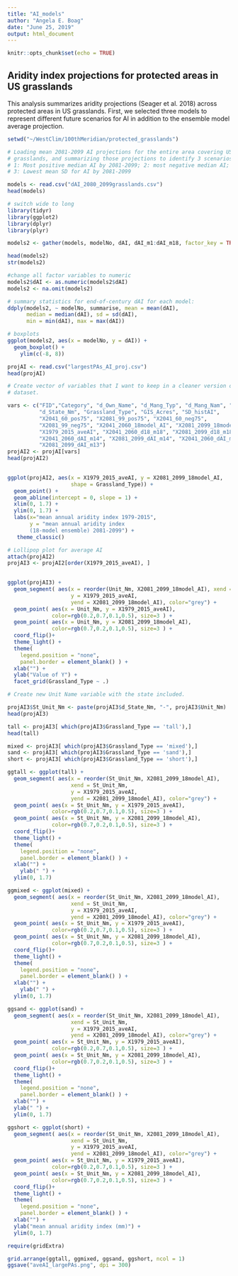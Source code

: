 ```yaml
---
title: "AI_models"
author: "Angela E. Boag"
date: "June 25, 2019"
output: html_document
---
```


```r
knitr::opts_chunk$set(echo = TRUE)
```

## Aridity index projections for protected areas in US grasslands

This analysis summarizes aridity projections (Seager et al. 2018) across
protected areas in US grasslands. First, we selected three models to represent
different future scenarios for AI in addition to the ensemble model average
projection. 

```r
setwd("~/WestClim/100thMeridian/protected_grasslands")

# Loading mean 2081-2099 AI projections for the entire area covering US plains
# grasslands, and summarizing those projections to identify 3 scenarios. 
# 1: Most positive median AI by 2081-2099; 2: most negative median AI; 
# 3: Lowest mean SD for AI by 2081-2099

models <- read.csv("dAI_2080_2099grasslands.csv")
head(models)

# switch wide to long
library(tidyr)
library(ggplot2)
library(dplyr)
library(plyr)

models2 <- gather(models, modelNo, dAI, dAI_m1:dAI_m18, factor_key = TRUE)

head(models2)
str(models2)

#change all factor variables to numeric
models2$dAI <- as.numeric(models2$dAI)
models2 <- na.omit(models2)

# summary statistics for end-of-century dAI for each model:
ddply(models2, ~ modelNo, summarise, mean = mean(dAI),
      median = median(dAI), sd = sd(dAI),
      min = min(dAI), max = max(dAI)) 

# boxplots
ggplot(models2, aes(x = modelNo, y = dAI)) + 
  geom_boxplot() +
    ylim(c(-8, 8))

```

```r
projAI <- read.csv("largestPAs_AI_proj.csv")
head(projAI)

# Create vector of variables that I want to keep in a cleaner version of this 
# dataset. 

vars <- c("FID","Category", "d_Own_Name", "d_Mang_Typ", "d_Mang_Nam", "Unit_Nm",
          "d_State_Nm", "Grassland_Type", "GIS_Acres", "SD_histAI",
          "X2041_60_pos75", "X2081_99_pos75", "X2041_60_neg75", 
          "X2081_99_neg75", "X2041_2060_18model_AI", "X2081_2099_18model_AI",
          "X1979_2015_aveAI", "X2041_2060_d18_m18", "X2081_2099_d18_m18", 
          "X2041_2060_dAI_m14", "X2081_2099_dAI_m14", "X2041_2060_dAI_m13",
          "X2081_2099_dAI_m13")
projAI2 <- projAI[vars]
head(projAI2)
          

ggplot(projAI2, aes(x = X1979_2015_aveAI, y = X2081_2099_18model_AI, 
                    shape = Grassland_Type)) +
  geom_point() +
  geom_abline(intercept = 0, slope = 1) +
  xlim(0, 1.7) +
  ylim(0, 1.7) +
  labs(x="mean annual aridity index 1979-2015", 
       y = "mean annual aridity index 
       (18-model ensemble) 2081-2099") +
   theme_classic()

```

```r
# Lollipop plot for average AI
attach(projAI2)
projAI3 <- projAI2[order(X1979_2015_aveAI), ]
          

ggplot(projAI3) +
  geom_segment( aes(x = reorder(Unit_Nm, X2081_2099_18model_AI), xend = Unit_Nm, 
                    y = X1979_2015_aveAI, 
                    yend = X2081_2099_18model_AI), color="grey") +
  geom_point( aes(x = Unit_Nm, y = X1979_2015_aveAI), 
              color=rgb(0.2,0.7,0.1,0.5), size=3 ) +
  geom_point( aes(x = Unit_Nm, y = X2081_2099_18model_AI), 
              color=rgb(0.7,0.2,0.1,0.5), size=3 ) +
  coord_flip()+
  theme_light() +
  theme(
    legend.position = "none",
    panel.border = element_blank() ) +
  xlab("") +
  ylab("Value of Y") +
  facet_grid(Grassland_Type ~ .)

```

```r

# Create new Unit Name variable with the state included. 

projAI3$St_Unit_Nm <- paste(projAI3$d_State_Nm, "-", projAI3$Unit_Nm)
head(projAI3)

tall <- projAI3[ which(projAI3$Grassland_Type == 'tall'),]
head(tall)

mixed <- projAI3[ which(projAI3$Grassland_Type == 'mixed'),]
sand <- projAI3[ which(projAI3$Grassland_Type == 'sand'),]
short <- projAI3[ which(projAI3$Grassland_Type == 'short'),]

ggtall <- ggplot(tall) +
  geom_segment( aes(x = reorder(St_Unit_Nm, X2081_2099_18model_AI), 
                    xend = St_Unit_Nm, 
                    y = X1979_2015_aveAI, 
                    yend = X2081_2099_18model_AI), color="grey") +
  geom_point( aes(x = St_Unit_Nm, y = X1979_2015_aveAI), 
              color=rgb(0.2,0.7,0.1,0.5), size=3 ) +
  geom_point( aes(x = St_Unit_Nm, y = X2081_2099_18model_AI), 
              color=rgb(0.7,0.2,0.1,0.5), size=3 ) +
  coord_flip()+
  theme_light() +
  theme(
    legend.position = "none",
    panel.border = element_blank() ) +
  xlab("") +
    ylab(" ") +
  ylim(0, 1.7)

ggmixed <- ggplot(mixed) +
  geom_segment( aes(x = reorder(St_Unit_Nm, X2081_2099_18model_AI), 
                    xend = St_Unit_Nm, 
                    y = X1979_2015_aveAI, 
                    yend = X2081_2099_18model_AI), color="grey") +
  geom_point( aes(x = St_Unit_Nm, y = X1979_2015_aveAI), 
              color=rgb(0.2,0.7,0.1,0.5), size=3 ) +
  geom_point( aes(x = St_Unit_Nm, y = X2081_2099_18model_AI), 
              color=rgb(0.7,0.2,0.1,0.5), size=3 ) +
  coord_flip()+
  theme_light() +
  theme(
    legend.position = "none",
    panel.border = element_blank() ) +
  xlab("") +
    ylab(" ") +
  ylim(0, 1.7)

ggsand <- ggplot(sand) +
  geom_segment( aes(x = reorder(St_Unit_Nm, X2081_2099_18model_AI), 
                    xend = St_Unit_Nm, 
                    y = X1979_2015_aveAI, 
                    yend = X2081_2099_18model_AI), color="grey") +
  geom_point( aes(x = St_Unit_Nm, y = X1979_2015_aveAI), 
              color=rgb(0.2,0.7,0.1,0.5), size=3 ) +
  geom_point( aes(x = St_Unit_Nm, y = X2081_2099_18model_AI), 
              color=rgb(0.7,0.2,0.1,0.5), size=3 ) +
  coord_flip()+
  theme_light() +
  theme(
    legend.position = "none",
    panel.border = element_blank() ) +
  xlab("") +
  ylab(" ") +
  ylim(0, 1.7)

ggshort <- ggplot(short) +
  geom_segment( aes(x = reorder(St_Unit_Nm, X2081_2099_18model_AI), 
                    xend = St_Unit_Nm, 
                    y = X1979_2015_aveAI, 
                    yend = X2081_2099_18model_AI), color="grey") +
  geom_point( aes(x = St_Unit_Nm, y = X1979_2015_aveAI), 
              color=rgb(0.2,0.7,0.1,0.5), size=3 ) +
  geom_point( aes(x = St_Unit_Nm, y = X2081_2099_18model_AI), 
              color=rgb(0.7,0.2,0.1,0.5), size=3 ) +
  coord_flip()+
  theme_light() +
  theme(
    legend.position = "none",
    panel.border = element_blank() ) +
  xlab("") +
  ylab("mean annual aridity index (mm)") +
  ylim(0, 1.7)

require(gridExtra)

grid.arrange(ggtall, ggmixed, ggsand, ggshort, ncol = 1)
ggsave("aveAI_largePAs.png", dpi = 300)

```